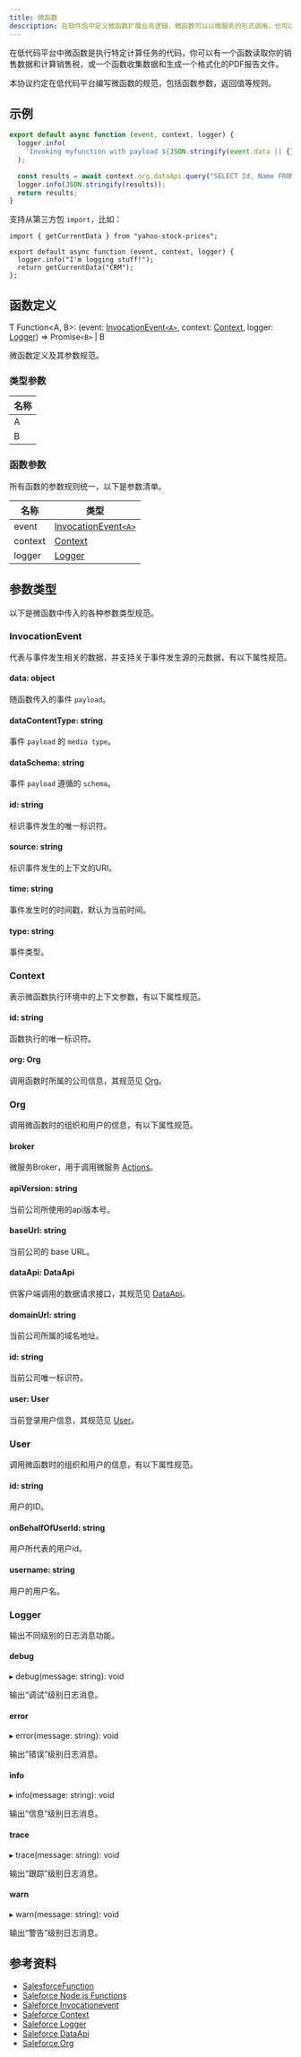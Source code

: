 ```yaml
---
title: 微函数
description: 在软件包中定义微函数扩展业务逻辑，微函数可以以微服务的形式调用，也可以发布为标准的API接口。
---
```


在低代码平台中微函数是执行特定计算任务的代码，你可以有一个函数读取你的销售数据和计算销售税，或一个函数收集数据和生成一个格式化的PDF报告文件。

本协议约定在低代码平台编写微函数的规范，包括函数参数，返回值等规则。

## 示例

```js
export default async function (event, context, logger) {
  logger.info(
    `Invoking myfunction with payload ${JSON.stringify(event.data || {})}`
  );

  const results = await context.org.dataApi.query("SELECT Id, Name FROM Account");
  logger.info(JSON.stringify(results));
  return results;
}
```

支持从第三方包 `import`，比如：
```
import { getCurrentData } from "yahoo-stock-prices";

export default async function (event, context, logger) {
  logger.info("I'm logging stuff!");
  return getCurrentData("CRM");
};
```

## 函数定义

Ƭ Function<A, B>: (event: [InvocationEvent`<A>`](#InvocationEvent), context: [Context](#Context), logger: [Logger](#Logger)) => Promise`<B>` | B

微函数定义及其参数规范。

### 类型参数

| 名称 |
|----|
| A |
| B |

### 函数参数

所有函数的参数规则统一，以下是参数清单。

| 名称 | 类型 |
|----|----|
| event	| [InvocationEvent`<A>`](#InvocationEvent) |
| context	| [Context](#Context) |
| logger	| [Logger](#Logger) |

## 参数类型

以下是微函数中传入的各种参数类型规范。

### InvocationEvent

代表与事件发生相关的数据，并支持关于事件发生源的元数据，有以下属性规范。

#### data: object

随函数传入的事件 `payload`。

#### dataContentType: string

事件 `payload` 的 `media type`。

#### dataSchema: string

事件 `payload` 遵循的 `schema`。

#### id: string

标识事件发生的唯一标识符。

#### source: string

标识事件发生的上下文的URI。

#### time: string

事件发生时的时间戳，默认为当前时间。

#### type: string

事件类型。

### Context

表示微函数执行环境中的上下文参数，有以下属性规范。

#### id: string

函数执行的唯一标识符。

#### org: Org

调用函数时所属的公司信息，其规范见 [Org](#Org)。

### Org

调用微函数时的组织和用户的信息，有以下属性规范。

#### broker

微服务Broker，用于调用微服务 [Actions](/docs/services#%E5%87%BD%E6%95%B0%EF%BC%88Actions%EF%BC%89)。

#### apiVersion: string

当前公司所使用的api版本号。

#### baseUrl: string

当前公司的 base URL。

#### dataApi: DataApi

供客户端调用的数据请求接口，其规范见 [DataApi](/docs/functions-data-api)。

#### domainUrl: string

当前公司所属的域名地址。

#### id: string

当前公司唯一标识符。

#### user: User

当前登录用户信息，其规范见 [User](#User)。

### User

调用微函数时的组织和用户的信息，有以下属性规范。

#### id: string

用户的ID。

#### onBehalfOfUserId: string

用户所代表的用户id。

#### username: string

用户的用户名。

### Logger

输出不同级别的日志消息功能。

#### debug

▸ debug(message: string): void

输出“调试”级别日志消息。

#### error

▸ error(message: string): void

输出“错误”级别日志消息。

#### info

▸ info(message: string): void

输出“信息”级别日志消息。

#### trace

▸ trace(message: string): void

输出“跟踪”级别日志消息。

#### warn

▸ warn(message: string): void

输出“警告”级别日志消息。

## 参考资料

- [SalesforceFunction](https://developer.salesforce.com/docs/platform/functions/guide/modules.html#salesforcefunction)
- [Saleforce Node.js Functions](https://developer.salesforce.com/docs/platform/functions/guide/NODE_README.html)
- [Saleforce Invocationevent](https://developer.salesforce.com/docs/platform/functions/guide/invocationevent.html)
- [Saleforce Context](https://developer.salesforce.com/docs/platform/functions/guide/context.html)
- [Saleforce Logger](https://developer.salesforce.com/docs/platform/functions/guide/logger.html)
- [Saleforce DataApi](https://developer.salesforce.com/docs/platform/functions/guide/dataapi.html)
- [Saleforce Org](https://developer.salesforce.com/docs/platform/functions/guide/org.html)

